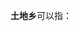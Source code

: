 '''土地乡'''可以指：
{{PRC admin/disambig|43/10/25/205/000|50/02/32/208/000|51/14/02/210/000}}
{{disambig|cat=三字中国乡名消歧义}}